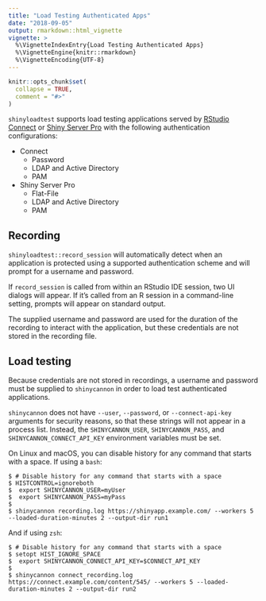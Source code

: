 ```yaml
---
title: "Load Testing Authenticated Apps"
date: "2018-09-05"
output: rmarkdown::html_vignette
vignette: >
  %\VignetteIndexEntry{Load Testing Authenticated Apps}
  %\VignetteEngine{knitr::rmarkdown}
  %\VignetteEncoding{UTF-8}
---
```


```r
knitr::opts_chunk$set(
  collapse = TRUE,
  comment = "#>"
)
```

`shinyloadtest` supports load testing applications served by [RStudio Connect](https://www.rstudio.com/products/connect/) or [Shiny Server Pro](https://www.rstudio.com/products/shiny-server-pro/) with the following authentication configurations:

* Connect
    * Password
    * LDAP and Active Directory
    * PAM
* Shiny Server Pro
    * Flat-File
    * LDAP and Active Directory
    * PAM

## Recording

`shinyloadtest::record_session` will automatically detect when an application is protected using a supported authentication scheme and will prompt for a username and password.

If `record_session` is called from within an RStudio IDE session, two UI dialogs will appear. If it's called from an R session in a command-line setting, prompts will appear on standard output.

The supplied username and password are used for the duration of the recording to interact with the application, but these credentials are not stored in the recording file.

## Load testing

Because credentials are not stored in recordings, a username and password must be supplied to `shinycannon` in order to load test authenticated applications.

`shinycannon` does not have `--user`, `--password`, or `--connect-api-key` arguments for security reasons, so that these strings will not appear in a process list. Instead, the `SHINYCANNON_USER`, `SHINYCANNON_PASS`, and `SHINYCANNON_CONNECT_API_KEY` environment variables must be set.

On Linux and macOS, you can disable history for any command that starts with a space. If using a `bash`:

```
$ # Disable history for any command that starts with a space
$ HISTCONTROL=ignoreboth
$  export SHINYCANNON_USER=myUser
$  export SHINYCANNON_PASS=myPass
$
$ shinycannon recording.log https://shinyapp.example.com/ --workers 5 --loaded-duration-minutes 2 --output-dir run1
```

And if using `zsh`:

```
$ # Disable history for any command that starts with a space
$ setopt HIST_IGNORE_SPACE
$  export SHINYCANNON_CONNECT_API_KEY=$CONNECT_API_KEY
$
$ shinycannon connect_recording.log https://connect.example.com/content/545/ --workers 5 --loaded-duration-minutes 2 --output-dir run2
```
